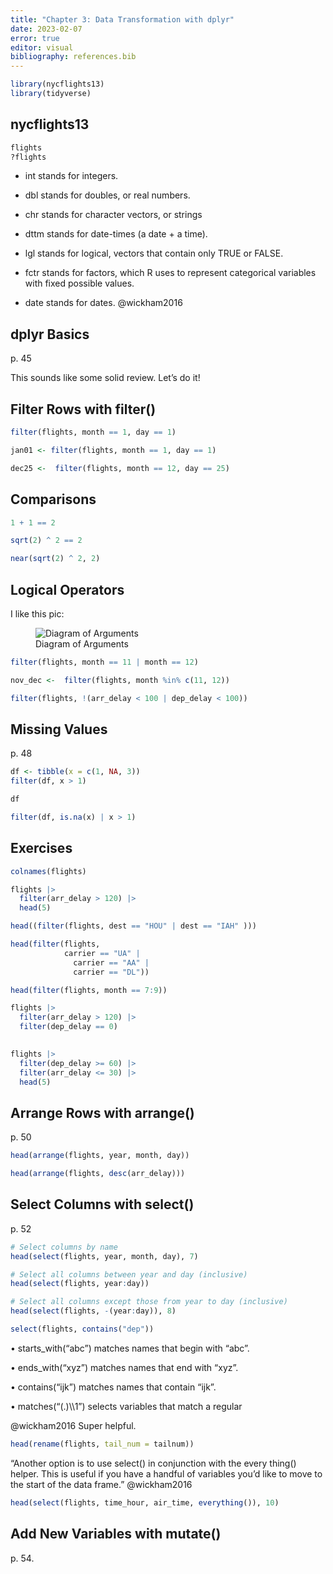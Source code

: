 ```yaml
---
title: "Chapter 3: Data Transformation with dplyr"
date: 2023-02-07
error: true
editor: visual
bibliography: references.bib
---
```


```r
library(nycflights13)
library(tidyverse)
```

## nycflights13

```r
flights
?flights
```

-   int stands for integers.

-   dbl stands for doubles, or real numbers.

-   chr stands for character vectors, or strings

-   dttm stands for date-times (a date + a time).

-   lgl stands for logical, vectors that contain only TRUE or FALSE.

-   fctr stands for factors, which R uses to represent categorical variables with fixed possible values.

-   date stands for dates. @wickham2016

## dplyr Basics

p\. 45

This sounds like some solid review. Let's do it!

## Filter Rows with filter()

```r
filter(flights, month == 1, day == 1)
```

```r
jan01 <- filter(flights, month == 1, day == 1)

dec25 <-  filter(flights, month == 12, day == 25)
```

## Comparisons

```r
1 + 1 == 2

sqrt(2) ^ 2 == 2

near(sqrt(2) ^ 2, 2)
```

## Logical Operators

I like this pic:

![Diagram of Arguments](arguments.GIF)

```r
filter(flights, month == 11 | month == 12)
```

```r
nov_dec <-  filter(flights, month %in% c(11, 12))
```

```r
filter(flights, !(arr_delay < 100 | dep_delay < 100))
```

## Missing Values

p\. 48

```r
df <- tibble(x = c(1, NA, 3))
filter(df, x > 1)
```

```r
df
```

```r
filter(df, is.na(x) | x > 1)
```

## Exercises

```r
colnames(flights)
```

```r
flights |>
  filter(arr_delay > 120) |>
  head(5)
```

```r
head((filter(flights, dest == "HOU" | dest == "IAH" )))
```

```r
head(filter(flights, 
            carrier == "UA" |
              carrier == "AA" |
              carrier == "DL"))
```

```r
head(filter(flights, month == 7:9))
```

```r
flights |>
  filter(arr_delay > 120) |>
  filter(dep_delay == 0)
  
```

```r
flights |>
  filter(dep_delay >= 60) |>
  filter(arr_delay <= 30) |>
  head(5)
```

## Arrange Rows with arrange()

p\. 50

```r
head(arrange(flights, year, month, day))
```

```r
head(arrange(flights, desc(arr_delay)))
```

## Select Columns with select()

p\. 52

```r
# Select columns by name
head(select(flights, year, month, day), 7)
```

```r
# Select all columns between year and day (inclusive)
head(select(flights, year:day))
```

```r
# Select all columns except those from year to day (inclusive)
head(select(flights, -(year:day)), 8)
```

```r
select(flights, contains("dep"))
```

• starts_with("abc") matches names that begin with "abc".

• ends_with("xyz") matches names that end with "xyz".

• contains("ijk") matches names that contain "ijk".

• matches("(.)\\\\1") selects variables that match a regular

@wickham2016 Super helpful.

```r
head(rename(flights, tail_num = tailnum))
```

"Another option is to use select() in conjunction with the every thing() helper. This is useful if you have a handful of variables you'd like to move to the start of the data frame." @wickham2016

```r
head(select(flights, time_hour, air_time, everything()), 10)
```

## Add New Variables with mutate()

p\. 54.
